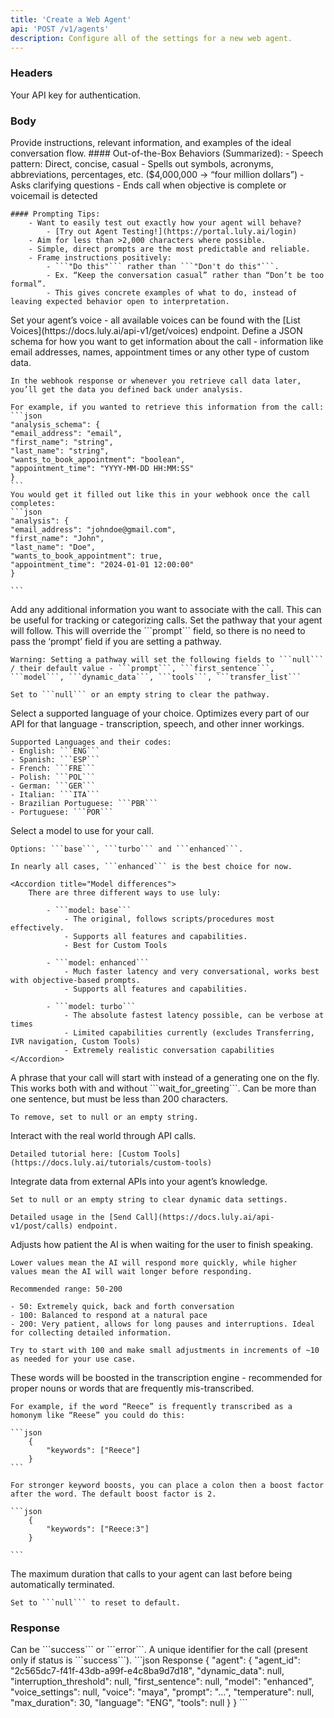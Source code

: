 ```yaml
---
title: 'Create a Web Agent'
api: 'POST /v1/agents'
description: Configure all of the settings for a new web agent.
---
```


### Headers

<ParamField header="authorization" type="string" required={true}>
  Your API key for authentication.
</ParamField>

### Body

<ParamField body="prompt" type="string" required>
   Provide instructions, relevant information, and examples of the ideal conversation flow.

   <Accordion title="Best Practices">
    #### Out-of-the-Box Behaviors (Summarized):
        - Speech pattern: Direct, concise, casual
        - Spells out symbols, acronyms, abbreviations, percentages, etc. ($4,000,000 -> “four million dollars”)
        - Asks clarifying questions
        - Ends call when objective is complete or voicemail is detected
    
    #### Prompting Tips:
        - Want to easily test out exactly how your agent will behave?
            - [Try out Agent Testing!](https://portal.luly.ai/login)
        - Aim for less than >2,000 characters where possible.
        - Simple, direct prompts are the most predictable and reliable.
        - Frame instructions positively:
            - ```"Do this"``` rather than ```"Don't do this"```.
            - Ex. “Keep the conversation casual” rather than “Don’t be too formal”.
            - This gives concrete examples of what to do, instead of leaving expected behavior open to interpretation.
   </Accordion> 

</ParamField>

<ParamField body="voice" type="string">
   Set your agent’s voice - all available voices can be found with the [List Voices](https://docs.luly.ai/api-v1/get/voices) endpoint.
</ParamField>


<ParamField body="analysis_schema" type="object">
    Define a JSON schema for how you want to get information about the call - information like email addresses, names, appointment times or any other type of custom data.

    In the webhook response or whenever you retrieve call data later, you’ll get the data you defined back under analysis.

    For example, if you wanted to retrieve this information from the call:
    ```json
    "analysis_schema": {
    "email_address": "email",
    "first_name": "string",
    "last_name": "string",
    "wants_to_book_appointment": "boolean",
    "appointment_time": "YYYY-MM-DD HH:MM:SS"
    }
    ```
    You would get it filled out like this in your webhook once the call completes:
    ```json
    "analysis": {
    "email_address": "johndoe@gmail.com",
    "first_name": "John",
    "last_name": "Doe",
    "wants_to_book_appointment": true,
    "appointment_time": "2024-01-01 12:00:00"
    }

    ```
</ParamField>

<ParamField body="metadata" type="object">
   Add any additional information you want to associate with the call. This can be useful for tracking or categorizing calls.
</ParamField>


<ParamField body="pathway_id" type="string">
    Set the pathway that your agent will follow. This will override the ```prompt``` field, so there is no need to pass the ‘prompt’ field if you are setting a pathway.

    Warning: Setting a pathway will set the following fields to ```null``` / their default value - ```prompt```, ```first_sentence```, ```model```, ```dynamic_data```, ```tools```, ```transfer_list```

    Set to ```null``` or an empty string to clear the pathway.
</ParamField>


<ParamField body="language" type="string" default="ENG">
    Select a supported language of your choice. Optimizes every part of our API for that language - transcription, speech, and other inner workings.

    Supported Languages and their codes:
    - English: ```ENG```
    - Spanish: ```ESP```
    - French: ```FRE```
    - Polish: ```POL```
    - German: ```GER```
    - Italian: ```ITA```
    - Brazilian Portuguese: ```PBR```
    - Portuguese: ```POR```
</ParamField>

    
<ParamField body="model" type="string" default= "enhanced">
    Select a model to use for your call.

    Options: ```base```, ```turbo``` and ```enhanced```.

    In nearly all cases, ```enhanced``` is the best choice for now.

    <Accordion title="Model differences">
        There are three different ways to use luly:

            - ```model: base```
                - The original, follows scripts/procedures most effectively.
                - Supports all features and capabilities.
                - Best for Custom Tools
            
            - ```model: enhanced```
                - Much faster latency and very conversational, works best with objective-based prompts.
                - Supports all features and capabilities.
            
            - ```model: turbo```
                - The absolute fastest latency possible, can be verbose at times
                - Limited capabilities currently (excludes Transferring, IVR navigation, Custom Tools)
                - Extremely realistic conversation capabilities
    </Accordion>
</ParamField>

<ParamField body="first_sentence" type="string">
    A phrase that your call will start with instead of a generating one on the fly. This works both with and without ```wait_for_greeting```. Can be more than one sentence, but must be less than 200 characters.

    To remove, set to null or an empty string.
</ParamField>

<ParamField body="tools" type="array">
   Interact with the real world through API calls.

    Detailed tutorial here: [Custom Tools](https://docs.luly.ai/tutorials/custom-tools)
</ParamField>


<ParamField body="dynamic_data" type="object">
    Integrate data from external APIs into your agent’s knowledge.

    Set to null or an empty string to clear dynamic data settings.

    Detailed usage in the [Send Call](https://docs.luly.ai/api-v1/post/calls) endpoint.
</ParamField>

<ParamField body="interruption_threshold" type="number" default="100">
    Adjusts how patient the AI is when waiting for the user to finish speaking.

    Lower values mean the AI will respond more quickly, while higher values mean the AI will wait longer before responding.

    Recommended range: 50-200

    - 50: Extremely quick, back and forth conversation
    - 100: Balanced to respond at a natural pace
    - 200: Very patient, allows for long pauses and interruptions. Ideal for collecting detailed information.

    Try to start with 100 and make small adjustments in increments of ~10 as needed for your use case.

</ParamField>

<ParamField body="keywords" type="string[]" default="[]">
    These words will be boosted in the transcription engine - recommended for proper nouns or words that are frequently mis-transcribed.

    For example, if the word “Reece” is frequently transcribed as a homonym like “Reese” you could do this:

    ```json
        {
            "keywords": ["Reece"]
        }
    ```

    For stronger keyword boosts, you can place a colon then a boost factor after the word. The default boost factor is 2.

    ```json
        {
            "keywords": ["Reece:3"]
        }

    ```

</ParamField>

<ParamField body="max_duration" type="integer (minutes)" default="30">
    The maximum duration that calls to your agent can last before being automatically terminated.

    Set to ```null``` to reset to default.
</ParamField>

### Response

<ResponseField name="status" type="string">
    Can be ```success``` or ```error```.
</ResponseField>
<ResponseField name="call_id" type="string">
    A unique identifier for the call (present only if status is ```success```).
</ResponseField>

<ResponseExample>
```json Response
{
  "agent": {
        "agent_id": "2c565dc7-f41f-43db-a99f-e4c8ba9d7d18",
        "dynamic_data": null,
        "interruption_threshold": null,
        "first_sentence": null,
        "model": "enhanced",
        "voice_settings": null,
        "voice": "maya",
        "prompt": "...",
        "temperature": null,
        "max_duration": 30,
        "language": "ENG",
        "tools": null
  }
}
```
</ResponseExample>
